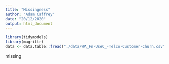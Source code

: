 ```yaml
---
title: "Missingness"
author: "Adam Caffrey"
date: "20/12/2020"
output: html_document
---
```


```r
library(tidymodels)
library(magrittr)
data <- data.table::fread("./data/WA_Fn-UseC_-Telco-Customer-Churn.csv")
```

missing